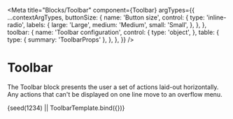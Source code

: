 

<Meta
  title="Blocks/Toolbar"
  component={Toolbar}
  argTypes={{
    ...contextArgTypes,
    buttonSize: {
      name: 'Button size',
      control: {
        type: 'inline-radio',
        labels: {
          large: 'Large',
          medium: 'Medium',
          small: 'Small',
        },
      },
    },
    toolbar: {
      name: 'Toolbar configuration',
      control: {
        type: 'object',
      },
      table: {
        type: { summary: 'ToolbarProps' },
      },
    },
  }}
/>


# Toolbar

The Toolbar block presents the user a set of actions laid-out horizontally. Any actions that can't be displayed on one line move to an overflow menu.

<Canvas withSource="none">
  <Story
    name="Toolbar"
    args={{
      themeName: 'light',
      accentScheme: 'teams',
      toolbar: {
        items: [
          {
            type: 'action',
            actionId: 'font',
            label: 'Font',
            iconOnly: true,
            icon: 'text_font',
          },
          {
            type: 'action',
            actionId: 'code',
            label: 'Code',
            iconOnly: true,
            icon: 'code',
          },
          {
            type: 'action',
            actionId: 'fax',
            label: 'Fax',
            iconOnly: true,
            icon: 'fax',
          },
          {
            type: 'action',
            actionId: 'stack',
            label: 'Be responsive',
            iconOnly: false,
            icon: 'stack',
          },
          {
            type: 'action',
            actionId: 'paint',
            label: 'Be colorful',
            iconOnly: false,
            icon: 'paint_bucket',
          },
          {
            type: 'action',
            actionId: 'accessibility',
            label: 'Be inclusive',
            iconOnly: false,
            icon: 'accessibility',
          },
          {
            type: 'action',
            actionId: 'music',
            label: 'Music' /*, iconOnly: true, icon: 'music_note_2'*/,
          },
          {
            type: 'action',
            actionId: 'darts',
            label: 'Darts',
            iconOnly: true,
            icon: 'target_arrow',
          },
          {
            type: 'action',
            actionId: 'cat',
            label: 'Cat',
            iconOnly: true,
            icon: 'animal_cat',
          },
          {
            type: 'action',
            actionId: 'clock',
            label: 'Clock',
            iconOnly: false,
            icon: 'clock',
          },
          {
            type: 'action',
            actionId: 'origami',
            label: 'Origami',
            iconOnly: false,
            icon: 'send',
          },
          {
            type: 'action',
            actionId: 'quote',
            label: 'Quote',
            iconOnly: false,
            icon: 'text_quote',
          },
        ],
      },
    }}
  >
    {seed(1234) || ToolbarTemplate.bind({})}
  </Story>
</Canvas>

<ArgsTable story="Toolbar" />
